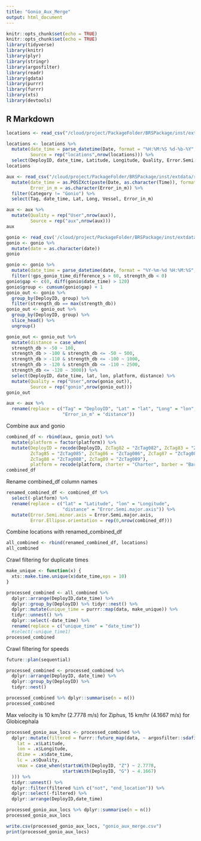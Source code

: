 ```yaml
---
title: "Gonio_Aux_Merge"
output: html_document
---
```


```r
knitr::opts_chunk$set(echo = TRUE)
knitr::opts_chunk$set(echo = TRUE)
library(tidyverse)
library(knitr)
library(plyr)
library(stringr)
library(argosfilter)
library(readr)
library(gdata)
library(purrr)
library(furrr)
library(xts)
library(devtools)
```

## R Markdown

```r
locations <- read_csv("/cloud/project/PackageFolder/BRSPackage/inst/extdata/raw_data/All_Locations.csv")

locations <- locations %>%
  mutate(date_time = parse_datetime(Date, format = "%H:%M:%S %d-%b-%Y", locale = locale(tz = 'UTC')),
         Source = rep("locations",nrow(locations))) %>%
  select(DeployID, date_time, Latitude, Longitude, Quality, Error.Semi.major.axis, Error.Semi.minor.axis, Error.Ellipse.orientation, Source)
locations
```


```r
aux <- read_csv("/cloud/project/PackageFolder/BRSPackage/inst/extdata/raw_data/2019_AuxDataErrorStructure_20200609.csv") %>%
  mutate(date_time = as.POSIXct(paste(Date, as.character(Time)), format = "%m/%d/%y %H:%M:%S"),
         Error_in_m = as.character(Error_in_m)) %>%
  filter(Category != "Gonio") %>%
  select(Tag, date_time, Lat, Long, Vessel, Error_in_m)

aux <- aux %>%
  mutate(Quality = rep("User",nrow(aux)),
         Source = rep("aux",nrow(aux)))
aux
```

```r
gonio <- read_csv('/cloud/project/PackageFolder/BRSPackage/inst/extdata/raw_data/gonio_gpx_merge_2019.csv')
gonio <- gonio %>%
  mutate(date = as.character(date))
gonio

gonio <- gonio %>%
  mutate(date_time = parse_datetime(date, format = "%Y-%m-%d %H:%M:%S", locale = locale(tz = 'UTC'))) %>% 
  filter(!gps_gonio_time_difference_s > 60, strength_db < 0)
gonio$gap <- c(0, diff(gonio$date_time) > 120) 
gonio$group <- cumsum(gonio$gap) + 1
gonio_out <- gonio %>% 
  group_by(DeployID, group) %>% 
  filter(strength_db == max(strength_db))
gonio_out <- gonio_out %>% 
  group_by(DeployID, group) %>% 
  slice_head() %>%
  ungroup()

gonio_out <- gonio_out %>% 
  mutate(distance = case_when(
  strength_db > -50 ~ 100,
  strength_db > -100 & strength_db <= -50 ~ 500, 
  strength_db > -110 & strength_db <= -100 ~ 1000, 
  strength_db > -120 & strength_db <= -110 ~ 2500, 
  strength_db <= -120 ~ 3000)) %>%
  select(DeployID, date_time, lat, lon, platform, distance) %>%
  mutate(Quality = rep("User",nrow(gonio_out)),
         Source = rep("gonio",nrow(gonio_out)))
gonio_out
```

```r
aux <- aux %>%
  rename(replace = c("Tag" = "DeployID", "Lat" = "lat", "Long" = "lon", "Vessel" = "platform",
                     "Error_in_m" = "distance"))
```


Combine aux and gonio
```r
combined_df <- rbind(aux, gonio_out) %>%
  mutate(platform = factor(platform)) %>% 
  mutate(DeployID = recode(DeployID, ZcTag82 = "ZcTag082", ZcTag83 = "ZcTag083", ZcTag84 = "ZcTag084",
         ZcTag85 = "ZcTag085", ZcTag86 = "ZcTag086", ZcTag87 = "ZcTag087",
         ZcTag88 = "ZcTag088", ZcTag89 = "ZcTag089"),
         platform = recode(platform, charter = "Charter", barber = "Barber"))
combined_df
```



Rename combined_df column names
```r
renamed_combined_df <- combined_df %>%
  select(-platform) %>%
  rename(replace = c("lat" = "Latitude", "lon" = "Longitude",
                     "distance" = "Error.Semi.major.axis")) %>%
  mutate(Error.Semi.minor.axis = Error.Semi.major.axis,
         Error.Ellipse.orientation = rep(0,nrow(combined_df)))
```


Combine locations with renamed_combined_df
```r
all_combined <- rbind(renamed_combined_df, locations)
all_combined
```


Crawl filtering for duplicate times
```r
make_unique <- function(x) {
  xts::make.time.unique(x$date_time,eps = 10)
}

processed_combined <- all_combined %>% 
  dplyr::arrange(DeployID,date_time) %>% 
  dplyr::group_by(DeployID) %>% tidyr::nest() %>% 
  dplyr::mutate(unique_time = purrr::map(data, make_unique)) %>% 
  tidyr::unnest() %>%
  dplyr::select(-date_time) %>%
  rename(replace = c("unique_time" = "date_time")) 
  #select(-unique_time1)
processed_combined
```

Crawl filtering for speeds
```r
future::plan(sequential)

processed_combined <- processed_combined %>% 
  dplyr::arrange(DeployID, date_time) %>% 
  dplyr::group_by(DeployID) %>% 
  tidyr::nest() 

processed_combined %>% dplyr::summarise(n = n())
processed_combined
```

Max velocity is 10 km/hr (2.7778 m/s) for Ziphus, 15 km/hr (4.1667 m/s) for Globicephala
```r
processed_gonio_aux_locs <- processed_combined %>% 
  dplyr::mutate(filtered = furrr::future_map(data, ~ argosfilter::sdafilter(
    lat = .x$Latitude,
    lon = .x$Longitude,
    dtime = .x$date_time,
    lc = .x$Quality,
    vmax = case_when(startsWith(DeployID, "Z") ~ 2.7778,
                     startsWith(DeployID, "G") ~ 4.1667)
  ))) %>% 
  tidyr::unnest() %>% 
  dplyr::filter(filtered %in% c("not", "end_location")) %>% 
  dplyr::select(-filtered) %>% 
  dplyr::arrange(DeployID,date_time)

processed_gonio_aux_locs %>% dplyr::summarise(n = n())
processed_gonio_aux_locs
```

```r
write.csv(processed_gonio_aux_locs, "gonio_aux_merge.csv")
print(processed_gonio_aux_locs)
```

